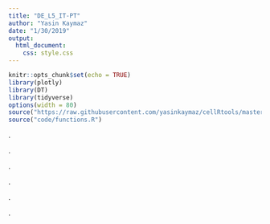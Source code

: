```yaml
---
title: "DE_L5_IT-PT"
author: "Yasin Kaymaz"
date: "1/30/2019"
output:
  html_document:
    css: style.css
---
```


```r
knitr::opts_chunk$set(echo = TRUE)
library(plotly)
library(DT)
library(tidyverse)
options(width = 80)
source("https://raw.githubusercontent.com/yasinkaymaz/cellRtools/master/main/functions.R")
source("code/functions.R")

```


.

.

.

.

.

.
